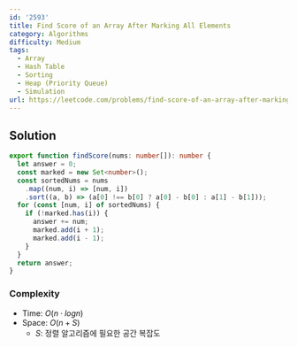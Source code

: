 ```yaml
---
id: '2593'
title: Find Score of an Array After Marking All Elements
category: Algorithms
difficulty: Medium
tags:
  - Array
  - Hash Table
  - Sorting
  - Heap (Priority Queue)
  - Simulation
url: https://leetcode.com/problems/find-score-of-an-array-after-marking-all-elements
---
```


## Solution

```typescript filename="solution.ts" copy
export function findScore(nums: number[]): number {
  let answer = 0;
  const marked = new Set<number>();
  const sortedNums = nums
    .map((num, i) => [num, i])
    .sort((a, b) => (a[0] !== b[0] ? a[0] - b[0] : a[1] - b[1]));
  for (const [num, i] of sortedNums) {
    if (!marked.has(i)) {
      answer += num;
      marked.add(i + 1);
      marked.add(i - 1);
    }
  }
  return answer;
}
```

### Complexity

- Time: $O(n \cdot logn)$
- Space: $O(n + S)$
  - $S$: 정렬 알고리즘에 필요한 공간 복잡도
